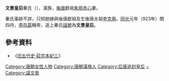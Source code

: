 '''文景皇后'''秦氏（{{bd|？||？|catIdx=H}}），漢族，[[後唐|後唐]]獻祖[[朱邪赤心|朱邪赤心]]妻。

秦氏事跡不詳，只知她嫁與後唐獻祖及生後唐太祖[[李克用|李克用]]。[[同光|同光]]元年（923年）閏四月，[[李存勗|李存勗]]稱帝，追上秦氏[[諡號|諡號]]為'''文景皇后'''。

==參考資料==
*《[[s:舊五代史/卷29|旧五代史·莊宗本紀三]]》

{{五代皇后}}

[[Category:唐朝女性人物|Category:唐朝女性人物]]
[[Category:唐朝漢族人|Category:唐朝漢族人]]
[[Category:后唐追封皇后|Category:后唐追封皇后]]
[[Category:秦姓|~]]
[[Category:諡文景|Category:諡文景]]